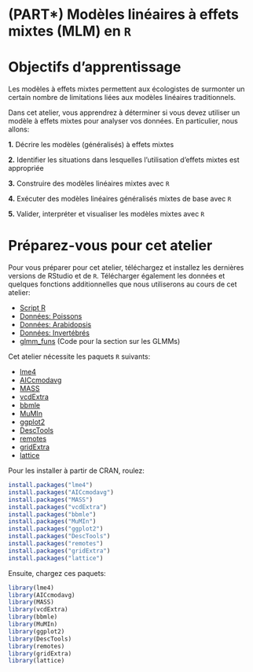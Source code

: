 # (PART\*) Modèles linéaires à effets mixtes (MLM) en `R` {-}

# Objectifs d'apprentissage

Les modèles à effets mixtes permettent aux écologistes de surmonter un certain nombre de limitations liées aux modèles linéaires traditionnels. 

Dans cet atelier, vous apprendrez à déterminer si vous devez utiliser un modèle à effets mixtes pour analyser vos données. En particulier, nous allons:

**1.** Décrire les modèles (généralisés) à effets mixtes

**2.** Identifier les situations dans lesquelles l'utilisation d'effets mixtes est appropriée

**3.** Construire des modèles linéaires mixtes avec `R`

**4.** Exécuter des modèles linéaires généralisés mixtes de base avec `R`

**5.** Valider, interpréter et visualiser les modèles mixtes avec `R`


# Préparez-vous pour cet atelier

Pour vous préparer pour cet atelier, téléchargez et installez les dernières versions de RStudio et de `R`. Télécharger également les données et quelques fonctions additionnelles que nous utiliserons au cours de cet atelier:

-    [Script R ](https://qcbsrworkshops.github.io/workshop07/book-fr/workshop07-script-fr.R)
-    [Données: Poissons](https://raw.githubusercontent.com/QCBSRworkshops/workshop07/main/book-fr/data/qcbs_w7_data.csv)
-    [Données: Arabidopsis](https://raw.githubusercontent.com/QCBSRworkshops/workshop07/main/book-fr/data/banta_totalfruits.csv)
-    [Données: Invertébrés](https://raw.githubusercontent.com/QCBSRworkshops/workshop07/main/book-fr/data/inverts.csv)
-    [glmm_funs](https://raw.githubusercontent.com/QCBSRworkshops/workshop07/main/book-fr/data/glmm_funs.R) (Code pour la section sur les GLMMs)


Cet atelier nécessite les paquets `R` suivants:

-    [lme4](http://cran.r-project.org/web/packages/lme4/index.html)
-    [AICcmodavg](http://cran.r-project.org/web/packages/AICcmodavg/index.html)
-    [MASS](http://cran.r-project.org/web/packages/MASS/index.html)
-    [vcdExtra](http://cran.r-project.org/web/packages/vcdExtra/index.html)
-    [bbmle](http://cran.r-project.org/web/packages/bbmle/index.html)
-    [MuMIn](http://cran.r-project.org/web/packages/MuMIn/index.html)
-    [ggplot2](http://cran.r-project.org/web/packages/ggplot2/index.html)
-    [DescTools](http://cran.r-project.org/web/packages/DescTools/index.html)
-    [remotes](http://cran.r-project.org/web/packages/remotes/index.html)
-    [gridExtra](http://cran.r-project.org/web/packages/gridExtra/index.html)
-    [lattice](http://cran.r-project.org/web/packages/lattice/index.html)

Pour les installer à partir de CRAN, roulez:

```r
install.packages("lme4")
install.packages("AICcmodavg")
install.packages("MASS")
install.packages("vcdExtra")
install.packages("bbmle")
install.packages("MuMIn")
install.packages("ggplot2")
install.packages("DescTools")
install.packages("remotes")
install.packages("gridExtra")
install.packages("lattice")
```

Ensuite, chargez ces paquets:

```r
library(lme4)
library(AICcmodavg)
library(MASS)
library(vcdExtra)
library(bbmle)
library(MuMIn)
library(ggplot2)
library(DescTools)
library(remotes)
library(gridExtra)
library(lattice)
```

